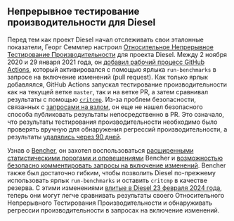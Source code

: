 ## Непрерывное тестирование производительности для Diesel

Перед тем как проект Diesel начал отслеживать свои эталонные показатели,
Георг Семмлер настроил [Относительное Непрерывное Тестирование Производительности][relative continuous benchmarking] для проекта Diesel.
Между 2 ноября 2020 и 29 января 2021 года,
он [добавил рабочий процесс GitHub Actions][github actions diesel benches], который активировался с помощью ярлыка `run-benchmarks` в запросе на включение изменений (pull request).
Как только ярлык добавлялся, GitHub Actions запускал тестирование производительности как на текущей ветке `master`, так и на ветке PR,
а затем сравнивал результаты с помощью [`critcmp`][github critcmp].
Из-за проблем безопасности, связанных с [запросами на взлом][github pwn requests], он еще не нашел безопасного способа публиковать результаты непосредственно в PR.
Это означало, что результаты тестирования производительности необходимо было проверять вручную для обнаружения регрессий производительности,
а результаты [удалялись через 90 дней][github actions logs].

Узнав о [Bencher][bencher],
он захотел воспользоваться [расширенными статистическими порогами и оповещениями][thresholds] Bencher и [возможностью безопасно комментировать запросы на включение изменений][github actions].
Bencher также был достаточно гибким, чтобы позволить Diesel по-прежнему использовать ярлык `run-benchmarks` и оставить `critcmp` в качестве резерва.
С этими изменениями [влитые в Diesel 23 февраля 2024 года][github issue 3849],
теперь они могут легче сравнивать результаты своего Относительного Непрерывного Тестирования Производительности
и обнаруживать регрессии производительности в запросах на включение изменений.

[github actions diesel benches]: https://github.com/diesel-rs/diesel/commit/6670f96f0ecccd8f28d302299750d6d6a9bd0524
[github pwn requests]: https://securitylab.github.com/research/github-actions-preventing-pwn-requests/
[github critcmp]: https://github.com/BurntSushi/critcmp
[github actions logs]: https://docs.github.com/en/organizations/managing-organization-settings/configuring-the-retention-period-for-github-actions-artifacts-and-logs-in-your-organization
[github issue 3849]: https://github.com/diesel-rs/diesel/pull/3849

[relative continuous benchmarking]: /ru/docs/how-to/track-benchmarks/#relative-continuous-benchmarking
[bencher]: /
[thresholds]: /ru/docs/explanation/thresholds/
[github actions]: /ru/docs/how-to/github-actions/

